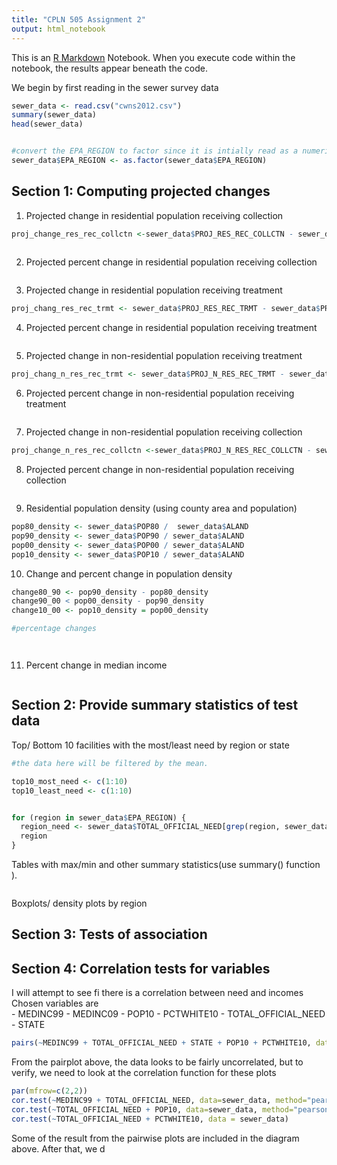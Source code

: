 ```yaml
---
title: "CPLN 505 Assignment 2"
output: html_notebook
---
```


This is an [R Markdown](http://rmarkdown.rstudio.com) Notebook. When you execute code within the notebook, the results appear beneath the code. 

We begin by first reading in the sewer survey data

```r
sewer_data <- read.csv("cwns2012.csv")
summary(sewer_data)
head(sewer_data)


#convert the EPA_REGION to factor since it is intially read as a numeric character
sewer_data$EPA_REGION <- as.factor(sewer_data$EPA_REGION)

```
## Section 1: Computing projected changes ##
1. Projected change in residential population receiving collection 
```r

proj_change_res_rec_collctn <-sewer_data$PROJ_RES_REC_COLLCTN - sewer_data$PRES_RES_REC_COLLCTN
 
```
2. Projected percent change in residential population receiving collection
```r

```
3. Projected change in residential population receiving treatment
```r
proj_chang_res_rec_trmt <- sewer_data$PROJ_RES_REC_TRMT - sewer_data$PRES_RES_REC_TRMT
```
4. Projected percent change in residential population receiving treatment
```r

```
5. Projected change in non-residential population receiving treatment
```r
proj_chang_n_res_rec_trmt <- sewer_data$PROJ_N_RES_REC_TRMT - sewer_data$PRES_N_RES_REC_TRTM
```
6. Projected percent change in non-residential population receiving treatment
```r

```
7. Projected change in non-residential population receiving collection
```r
proj_change_n_res_rec_collctn <-sewer_data$PROJ_N_RES_REC_COLLCTN - sewer_data$PRES_N_RES_REC_COLLCTN
```
8. Projected percent change in non-residential population receiving collection
```r

```
9. Residential population density (using county area and population)
```r
pop80_density <- sewer_data$POP80 /  sewer_data$ALAND
pop90_density <- sewer_data$POP90 / sewer_data$ALAND
pop00_density <- sewer_data$POP00 / sewer_data$ALAND
pop10_density <- sewer_data$POP10 / sewer_data$ALAND
```
10. Change and percent change in population density
```r
change80_90 <- pop90_density - pop80_density
change90_00 < pop00_density - pop90_density
change10_00 <- pop10_density = pop00_density

#percentage changes




```
11. Percent change in median income
```r

```

## Section 2: Provide summary statistics of test data
Top/ Bottom 10 facilities with the most/least need by region or state
```r
#the data here will be filtered by the mean. 

top10_most_need <- c(1:10)
top10_least_need <- c(1:10)


for (region in sewer_data$EPA_REGION) {
  region_need <- sewer_data$TOTAL_OFFICIAL_NEED[grep(region, sewer_data$TOTAL_OFFICIAL_NEED, ignore.case = TRUE)]
  region 
}

```

Tables with max/min and other summary statistics(use summary() function ).
```r


```


Boxplots/ density plots by region

## Section 3: Tests of association 


## Section 4: Correlation tests for variables 
I will attempt to see fi there is a correlation between need and incomes
Chosen variables are  
  - MEDINC99
  - MEDINC09
  - POP10
  - PCTWHITE10
  - TOTAL_OFFICIAL_NEED
  - STATE
  
```R
pairs(~MEDINC99 + TOTAL_OFFICIAL_NEED + STATE + POP10 + PCTWHITE10, data=sewer_data, main="Correlation plot")
```
From the pairplot above, the data looks to be fairly uncorrelated, but to verify, we need to look at the correlation function for these plots
```r
par(mfrow=c(2,2))
cor.test(~MEDINC99 + TOTAL_OFFICIAL_NEED, data=sewer_data, method="pearson")
cor.test(~TOTAL_OFFICIAL_NEED + POP10, data=sewer_data, method="pearson")
cor.test(~TOTAL_OFFICIAL_NEED + PCTWHITE10, data = sewer_data)
```
Some of the result from the pairwise plots are included in the diagram above. After that, we d
